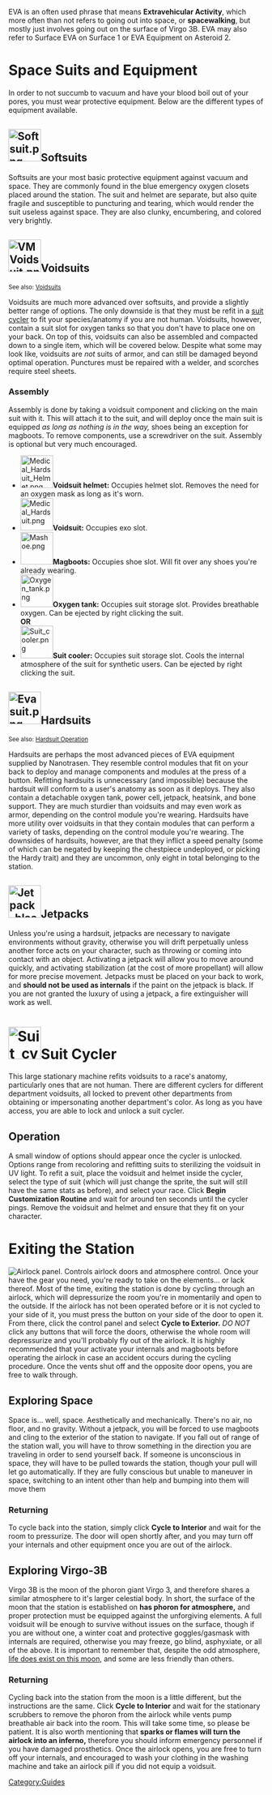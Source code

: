 EVA is an often used phrase that means '''Extravehicular Activity''', which more often than not refers to going out into space, or '''spacewalking''', but mostly just involves going out on the surface of Virgo 3B. EVA may also refer to Surface EVA on Surface 1 or EVA Equipment on Asteroid 2.

=Space Suits and Equipment=
In order to not succumb to vacuum and have your blood boil out of your pores, you must wear protective equipment. Below are the different types of equipment available.

==[[File:Softsuit.png|64px]]Softsuits==
Softsuits are your most basic protective equipment against vacuum and space. They are commonly found in the blue emergency oxygen closets placed around the station. The suit and helmet are separate, but also quite fragile and susceptible to puncturing and tearing, which would render the suit useless against space. They are also clunky, encumbering, and colored very brightly.

==[[File:VMVoidsuit.png|64px]]Voidsuits==
<small>See also: [[Voidsuit]]s</small>

Voidsuits are much more advanced over softsuits, and provide a slightly better range of options. The only downside is that they must be refit in a [[Guide to EVA#Suit_Cycler|suit cycler]] to fit your species/anatomy if you are not human. Voidsuits, however, contain a suit slot for oxygen tanks so that you don't have to place one on your back. On top of this, voidsuits can also be assembled and compacted down to a single item, which will be covered below. Despite what some may look like, voidsuits are ''not'' suits of armor, and can still be damaged beyond optimal operation. Punctures must be repaired with a welder, and scorches require steel sheets.

===Assembly===
Assembly is done by taking a voidsuit component and clicking on the main suit with it. This will attach it to the suit, and will deploy once the main suit is equipped ''as long as nothing is in the way,'' shoes being an exception for magboots. To remove components, use a screwdriver on the suit. Assembly is optional but very much encouraged.
* [[File:Medical_Hardsuit_Helmet.png|64px]]'''Voidsuit helmet:''' Occupies helmet slot. Removes the need for an oxygen mask as long as it's worn.
* [[File:Medical_Hardsuit.png|64px]]'''Voidsuit:''' Occupies exo slot.
* [[File:Mashoe.png|64px]]'''Magboots:''' Occupies shoe slot. Will fit over any shoes you're already wearing.
* [[File:Oxygen_tank.png|64px]]'''Oxygen tank:''' Occupies suit storage slot. Provides breathable oxygen. Can be ejected by right clicking the suit.<br>'''OR'''<br>
* [[File:Suit_cooler.png|64px]]'''Suit cooler:''' Occupies suit storage slot. Cools the internal atmosphere of the suit for synthetic users. Can be ejected by right clicking the suit.

==[[File:Evasuit.png|64px]]Hardsuits==
<small>See also: [[Hardsuit|Hardsuit Operation]]</small>

Hardsuits are perhaps the most advanced pieces of EVA equipment supplied by Nanotrasen. They resemble control modules that fit on your back to deploy and manage components and modules at the press of a button. Refitting hardsuits is unnecessary (and impossible) because the hardsuit will conform to a user's anatomy as soon as it deploys. They also contain a detachable oxygen tank, power cell, jetpack, heatsink, and bone support. They are much sturdier than voidsuits and may even work as armor, depending on the control module you're wearing. Hardsuits have more utility over voidsuits in that they contain modules that can perform a variety of tasks, depending on the control module you're wearing. The downsides of hardsuits, however, are that they inflict a speed penalty (some of which can be negated by keeping the chestpiece undeployed, or picking the Hardy trait) and they are uncommon, only eight in total belonging to the station.

==[[File:Jetpack_black.gif|64px]]Jetpacks==
Unless you're using a hardsuit, jetpacks are necessary to navigate environments without gravity, otherwise you will drift perpetually unless another force acts on your character, such as throwing or coming into contact with an object. Activating a jetpack will allow you to move around quickly, and activating stabilization (at the cost of more propellant) will allow for more precise movement. Jetpacks must be placed on your back to work, and '''should not be used as internals''' if the paint on the jetpack is black. If you are not granted the luxury of using a jetpack, a fire extinguisher will work as well.

=[[File:Suit_cycler.png|64px]]Suit Cycler=
This large stationary machine refits voidsuits to a race's anatomy, particularly ones that are not human. There are different cyclers for different department voidsuits, all locked to prevent other departments from obtaining or impersonating another department's color. As long as you have access, you are able to lock and unlock a suit cycler.

==Operation==
A small window of options should appear once the cycler is unlocked. Options range from recoloring and refitting suits to sterilizing the voidsuit in UV light. To refit a suit, place the voidsuit and helmet inside the cycler, select the type of suit (which will just change the sprite, the suit will still have the same stats as before), and select your race. Click '''Begin Customization Routine''' and wait for around ten seconds until the cycler pings. Remove the voidsuit and helmet and ensure that they fit on your character.

=Exiting the Station=
[[File:Airlock prompt.png|frame|Airlock panel. Controls airlock doors and atmosphere control.]]
Once your have the gear you need, you're ready to take on the elements... or lack thereof. Most of the time, exiting the station is done by cycling through an airlock, which will depressurize the room you're in momentarily and open to the outside. If the airlock has not been operated before or it is not cycled to your side of it, you must press the button on your side of the door to open it. From there, click the control panel and select '''Cycle to Exterior.''' ''DO NOT'' click any buttons that will force the doors, otherwise the whole room will depressurize and you'll probably fly out of the airlock. It is highly recommended that your activate your internals and magboots before operating the airlock in case an accident occurs during the cycling procedure. Once the vents shut off and the opposite door opens, you are free to walk through.

==Exploring Space==
Space is... well, space. Aesthetically and mechanically. There's no air, no floor, and no gravity. Without a jetpack, you will be forced to use magboots and cling to the exterior of the station to navigate. If you fall out of range of the station wall, you will have to throw something in the direction you are traveling in order to send yourself back. If someone is unconscious in space, they will have to be pulled towards the station, though your pull will let go automatically. If they are fully conscious but unable to maneuver in space, switching to an intent other than help and bumping into them will move them 

===Returning===
To cycle back into the station, simply click '''Cycle to Interior''' and wait for the room to pressurize. The door will open shortly after, and you may turn off your internals and other equipment once you are out of the airlock.

==Exploring Virgo-3B==
Virgo 3B is the moon of the phoron giant Virgo 3, and therefore shares a similar atmosphere to it's larger celestial body. In short, the surface of the moon that the station is established on '''has phoron for atmosphere,''' and proper protection must be equipped against the unforgiving elements. A full voidsuit will be enough to survive without issues on the surface, though if you are without one, a winter coat and protective goggles/gasmask with internals are required, otherwise you may freeze, go blind, asphyxiate, or all of the above. It is important to remember that, despite the odd atmosphere, [[Critters#Vore_Critters|life does exist on this moon]], and some are less friendly than others.

===Returning===
Cycling back into the station from the moon is a little different, but the instructions are the same. Click '''Cycle to Interior''' and wait for the stationary scrubbers to remove the phoron from the airlock while vents pump breathable air back into the room. This will take some time, so please be patient. It is also worth mentioning that '''sparks or flames will turn the airlock into an inferno,''' therefore you should inform emergency personnel if you have damaged prosthetics. Once the airlock opens, you are free to turn off your internals, and encouraged to wash your clothing in the washing machine and take an airlock pill if you did not equip a voidsuit.

{{Gameplay guides}}
[[Category:Guides]]